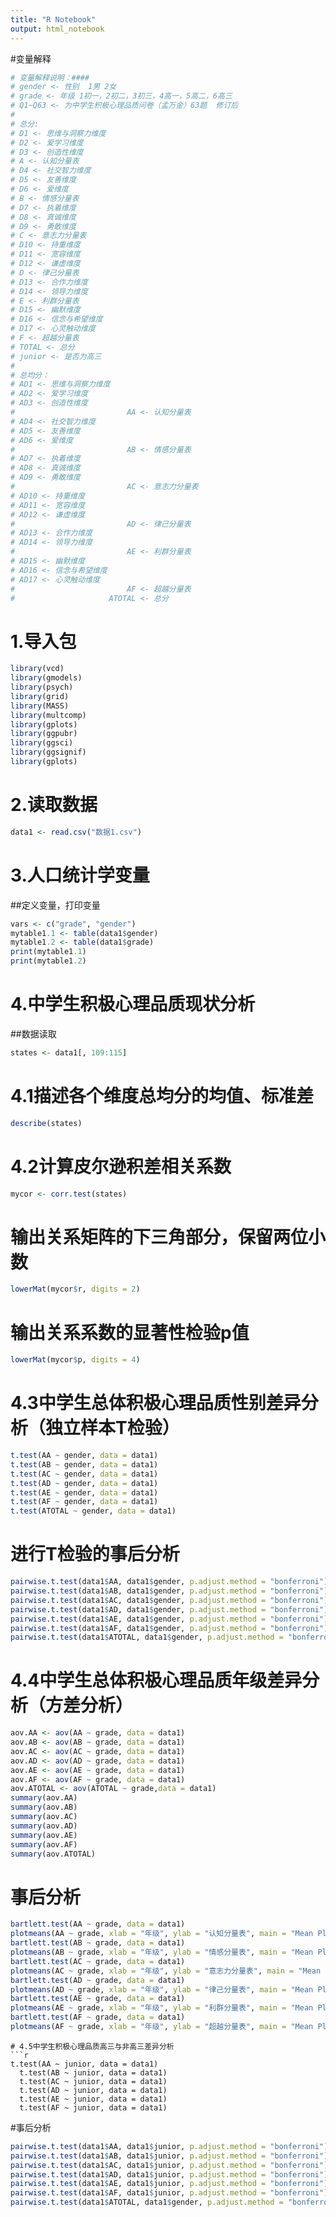 ---
title: "R Notebook"
output: html_notebook
---

#变量解释

```{r}
# 变量解释说明：####
# gender <- 性别  1男 2女
# grade <- 年级 1初一，2初二，3初三，4高一，5高二，6高三
# Q1~Q63 <- 为中学生积极心理品质问卷（孟万金）63题  修订后
# 
# 总分:
# D1 <- 思维与洞察力维度
# D2 <- 爱学习维度
# D3 <- 创造性维度
# A <- 认知分量表
# D4 <- 社交智力维度
# D5 <- 友善维度
# D6 <- 爱维度
# B <- 情感分量表
# D7 <- 执着维度
# D8 <- 真诚维度
# D9 <- 勇敢维度
# C <- 意志力分量表
# D10 <- 持重维度
# D11 <- 宽容维度
# D12 <- 谦虚维度
# D <- 律己分量表
# D13 <- 合作力维度
# D14 <- 领导力维度
# E <- 利群分量表
# D15 <- 幽默维度
# D16 <- 信念与希望维度
# D17 <- 心灵触动维度
# F <- 超越分量表
# TOTAL <- 总分
# junior <- 是否为高三
# 
# 总均分：
# AD1 <- 思维与洞察力维度
# AD2 <- 爱学习维度
# AD3 <- 创造性维度
#                         AA <- 认知分量表
# AD4 <- 社交智力维度
# AD5 <- 友善维度
# AD6 <- 爱维度
#                         AB <- 情感分量表
# AD7 <- 执着维度
# AD8 <- 真诚维度
# AD9 <- 勇敢维度
#                         AC <- 意志力分量表
# AD10 <- 持重维度
# AD11 <- 宽容维度
# AD12 <- 谦虚维度
#                         AD <- 律己分量表
# AD13 <- 合作力维度
# AD14 <- 领导力维度
#                         AE <- 利群分量表
# AD15 <- 幽默维度
# AD16 <- 信念与希望维度
# AD17 <- 心灵触动维度
#                         AF <- 超越分量表
#                     ATOTAL <- 总分
```



# 1.导入包
```{r}
library(vcd)
library(gmodels)
library(psych)
library(grid)
library(MASS)
library(multcomp)
library(gplots)
library(ggpubr)
library(ggsci)
library(ggsignif)
library(gplots)
```
# 2.读取数据
```{r}
data1 <- read.csv("数据1.csv")
```
# 3.人口统计学变量
##定义变量，打印变量
```{r}
vars <- c("grade", "gender")
mytable1.1 <- table(data1$gender)
mytable1.2 <- table(data1$grade)
print(mytable1.1)
print(mytable1.2)
```
# 4.中学生积极心理品质现状分析
##数据读取
```{r}
states <- data1[, 109:115]
```
# 4.1描述各个维度总均分的均值、标准差
```{r}
describe(states)
```
# 4.2计算皮尔逊积差相关系数
```{r}
mycor <- corr.test(states)
```
# 输出关系矩阵的下三角部分，保留两位小数
```{r}
lowerMat(mycor$r, digits = 2)
```
# 输出关系系数的显著性检验p值
```{r}
lowerMat(mycor$p, digits = 4)
```
# 4.3中学生总体积极心理品质性别差异分析（独立样本T检验）
```{r}
t.test(AA ~ gender, data = data1)
t.test(AB ~ gender, data = data1)
t.test(AC ~ gender, data = data1)
t.test(AD ~ gender, data = data1)
t.test(AE ~ gender, data = data1)
t.test(AF ~ gender, data = data1)
t.test(ATOTAL ~ gender, data = data1)
```
# 进行T检验的事后分析
```{r}
pairwise.t.test(data1$AA, data1$gender, p.adjust.method = "bonferroni")
pairwise.t.test(data1$AB, data1$gender, p.adjust.method = "bonferroni")
pairwise.t.test(data1$AC, data1$gender, p.adjust.method = "bonferroni")
pairwise.t.test(data1$AD, data1$gender, p.adjust.method = "bonferroni")
pairwise.t.test(data1$AE, data1$gender, p.adjust.method = "bonferroni")
pairwise.t.test(data1$AF, data1$gender, p.adjust.method = "bonferroni")
pairwise.t.test(data1$ATOTAL, data1$gender, p.adjust.method = "bonferroni")
```
# 4.4中学生总体积极心理品质年级差异分析（方差分析）
```{r}
aov.AA <- aov(AA ~ grade, data = data1)
aov.AB <- aov(AB ~ grade, data = data1)
aov.AC <- aov(AC ~ grade, data = data1)
aov.AD <- aov(AD ~ grade, data = data1)
aov.AE <- aov(AE ~ grade, data = data1)
aov.AF <- aov(AF ~ grade, data = data1)
aov.ATOTAL <- aov(ATOTAL ~ grade,data = data1)
summary(aov.AA)
summary(aov.AB)
summary(aov.AC)
summary(aov.AD)
summary(aov.AE)
summary(aov.AF)
summary(aov.ATOTAL)
```
# 事后分析
```{r}
bartlett.test(AA ~ grade, data = data1)
plotmeans(AA ~ grade, xlab = "年级", ylab = "认知分量表", main = "Mean Plot\nwith 95% CI")
bartlett.test(AB ~ grade, data = data1)
plotmeans(AB ~ grade, xlab = "年级", ylab = "情感分量表", main = "Mean Plot\nwith 95% CI")
bartlett.test(AC ~ grade, data = data1)
plotmeans(AC ~ grade, xlab = "年级", ylab = "意志力分量表", main = "Mean Plot\nwith 95% CI")
bartlett.test(AD ~ grade, data = data1)
plotmeans(AD ~ grade, xlab = "年级", ylab = "律己分量表", main = "Mean Plot\nwith 95% CI")
bartlett.test(AE ~ grade, data = data1)
plotmeans(AE ~ grade, xlab = "年级", ylab = "利群分量表", main = "Mean Plot\nwith 95% CI")
bartlett.test(AF ~ grade, data = data1)
plotmeans(AF ~ grade, xlab = "年级", ylab = "超越分量表", main = "Mean Plot\nwith 95% CI")
```
```
# 4.5中学生积极心理品质高三与非高三差异分析
```{r}
t.test(AA ~ junior, data = data1)
  t.test(AB ~ junior, data = data1)
  t.test(AC ~ junior, data = data1)
  t.test(AD ~ junior, data = data1)
  t.test(AE ~ junior, data = data1)
  t.test(AF ~ junior, data = data1)
```
#事后分析
```{r}
pairwise.t.test(data1$AA, data1$junior, p.adjust.method = "bonferroni")#不显著
pairwise.t.test(data1$AB, data1$junior, p.adjust.method = "bonferroni")#**
pairwise.t.test(data1$AC, data1$junior, p.adjust.method = "bonferroni")#边缘显著
pairwise.t.test(data1$AD, data1$junior, p.adjust.method = "bonferroni")#*
pairwise.t.test(data1$AE, data1$junior, p.adjust.method = "bonferroni")#***
pairwise.t.test(data1$AF, data1$junior, p.adjust.method = "bonferroni")#*
pairwise.t.test(data1$ATOTAL, data1$gender, p.adjust.method = "bonferroni")#***
```